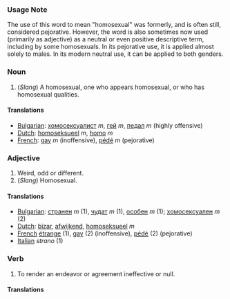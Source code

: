 ===Usage Note===
The use of this word to mean "homosexual" was formerly, and is often still, considered pejorative.  However, the word is also sometimes now used (primarily as adjective) as a neutral or even positive descriptive term, including by some homosexuals.  In its pejorative use, it is applied almost solely to males.  In its modern neutral use, it can be applied to both genders.

===Noun===

#(''Slang'') A homosexual, one who appears homosexual, or who has homosexual qualities.

====Translations====

*[[Bulgarian]]: [[хомосексуалист]] ''m'', [[гей]] ''m'', [[педал]] ''m''  (highly offensive)
*[[Dutch]]: [[homoseksueel]] ''m'', [[homo]] ''m''
*[[French]]: [[gay]] ''m'' (inoffensive), [[pédé]] ''m'' (pejorative)

===Adjective===
#Weird, odd or different.
#(''Slang'') Homosexual.

====Translations====

*[[Bulgarian]]: [[странен]] ''m'' (1), [[чудат]] ''m'' (1), [[особен]] ''m'' (1); [[хомосексуален]] ''m'' (2)
*[[Dutch]]: [[bizar]], [[afwijkend]], [[homoseksueel]] ''m''
*[[French]] [[étrange]] (1), [[gay]] (2) (inoffensive), [[pédé]] (2) (pejorative)
*[[Italian]] ''strano'' (1) <!-- not verified -->

===Verb===
#To render an endeavor or agreement ineffective or null.

====Translations====